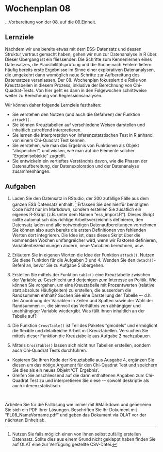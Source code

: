 # Wochenplan 08

...Vorbereitung von der 08. auf die 09.Einheit.

## Lernziele

Nachdem wir uns bereits etwas mit dem ESS-Datensatz und dessen Struktur vertraut gemacht haben, gehen wir nun zur Datenanalyse in R über. Dieser Übergang ist ein fliessender: Die Schritte zum Kennenlernen eines Datensatzes, die Plausibilitätsprüfung und die Suche nach Fehlern liefern häufig bereits erste Ergebnisse im Sinne einer explorativen Datenanalysen, die umgekehrt dann womöglich neue Schritte zur Aufbereitung des Datensatzes veranlassen. Der 08. Wochenplan fokussiert die Rolle von Kreuztabellen in diesem Prozess, inklusive der Berechnung von Chi-Quadrat-Tests. Von hier geht es dann in den Folgewochen schrittweise weiter zu Berechnung von Regressionsanalysen.

Wir können daher folgende Lernziele festhalten:

* Sie verstehen den Nutzen (und auch die Gefahren) der Funktion `attach()`.
* Sie können Kreuztabellen auf verschiedene Weisen darstellen und inhaltlich zutreffend interpretieren.
* Sie lernen die Interpretation von inferenzstatstischen Test in R anhand von einem Chi-Quadrat Test kennen.
* Sie verstehen, wie man das Ergebnis von Funktionen als Objekt “abspeichert”, und wissen, wie man auf die Elemente solcher “Ergebnisobjekte” zugreift.
* Sie entwickeln ein vertieftes Verständnis davon, wie die Phasen der Datenaufbereitung, der Datenexploration und der Datenanalyse zusammenhängen.

## Aufgaben

1. Laden Sie den Datensatz in RStudio, der 200 zufällige Fälle aus dem ganzen ESS Datensatz enthält. ^[Nutzen Sie falls möglich einen von Ihnen selbst zufällig erstellen Datensatz. Sollte dies aus einem Grund nicht geklappt haben finden Sie auf OLAT eine zur Verfügung gestellte CSV-Datei.] Erfassen Sie den hierfür benötigten Code nicht nur im Markdown, sondern erstellen Sie zusätlich ein eigenes R-Skript (z.B. unter dem Namen ”ess_import.R"). Dieses Skript sollte automatisch das richtige Arbeitsverzeichnis definieren, den Datensatz laden und alle notwendigen Datenaufbereitungen vornehmen. Sie können also auch bereits die ersten Definitionen von fehlenden Werten dort integrieren. Die Idee ist, dass dieses Skript über die kommenden Wochen umfangreicher wird, wenn wir Faktoren definieren, Variablenbezeichnungen ändern, neue Variablen berechnen, usw.

2. Erläutern Sie in eigenen Worten die Idee der Funktion `attach()`. Nutzen Sie diese Funktion für die Aufgaben 3 und 4. Wenden Sie den `detach()`-Befehl an, bevor Sie zu Aufgabe 5 übergehen.

3. Erstellen Sie mittels der Funktion `table()` eine Kreuztabelle zwischen der Variable zu Geschlecht und derjenigen zum Interesse an Politik. Wie können Sie vorgehen, um eine Kreuztabelle mit Prozentwerten (relative statt absolute Häufigkeiten) zu erstellen, die ausserdem die Randsummen enthält? Suchen Sie eine Darstellung der Tabelle –- d.h. der Anordnung der Variablen in Zeilen und Spalten sowie der Wahl der Randsummen –-, die sinnvoll das Verhältnis von abhängiger und unabhängiger Variable wiedergibt. Was fällt Ihnen inhaltlich an der Tabelle auf?

4. Die Funktion `CrossTable()` ist Teil des Paketes "gmodels" und ermöglicht die flexible und detailreiche Arbeit mit Kreuztabellen. Versuchen Sie mittels dieser Funktion die Kreuztabelle aus Aufgabe 2 nachzubauen.

5. Mittels `CrossTable()` lassen sich nicht nur Tabellen erstellen, sondern auch Chi-Quadrat Tests durchführen. 
  + Kopieren Sie Ihren Kode der Kreuztabelle aus Ausgabe 4, ergänzen Sie diesen um das nötige Argument für den Chi-Quadrat Test und speichern Sie dies als ein neues Objekt 'CT_Ergebnis'.
  + Greifen Sie anschliessend auf die darin enthaltenen Angaben zum Chi-Quadrat Test zu und interpretieren Sie diese -– sowohl deskriptiv als auch inferenzstatistisch.

&nbsp;

Arbeiten Sie für die Falllösung wie immer mit RMarkdown und generieren Sie sich ein PDF Ihrer Lösungen. Beschriften Sie Ihr Dokument mit "FL08_NameVorname.pdf" und geben das Dokument via OLAT vor der nächsten Einheit ab.
